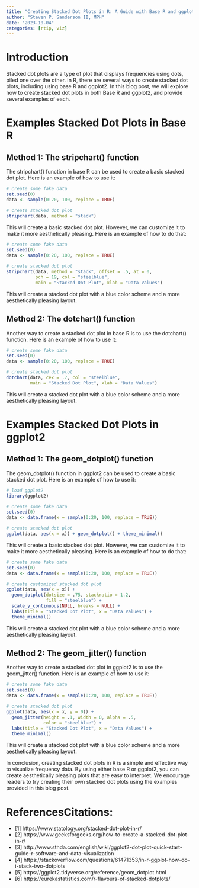 ```yaml
---
title: "Creating Stacked Dot Plots in R: A Guide with Base R and ggplot2"
author: "Steven P. Sanderson II, MPH"
date: "2023-10-04"
categories: [rtip, viz]
---
```


# Introduction

Stacked dot plots are a type of plot that displays frequencies using dots, piled one over the other. In R, there are several ways to create stacked dot plots, including using base R and ggplot2. In this blog post, we will explore how to create stacked dot plots in both Base R and ggplot2, and provide several examples of each.

# Examples Stacked Dot Plots in Base R

## Method 1: The stripchart() function

The stripchart() function in base R can be used to create a basic stacked dot plot. Here is an example of how to use it:

```r
# create some fake data
set.seed(0)
data <- sample(0:20, 100, replace = TRUE)

# create stacked dot plot
stripchart(data, method = "stack")
```

This will create a basic stacked dot plot. However, we can customize it to make it more aesthetically pleasing. Here is an example of how to do that:

```r
# create some fake data
set.seed(0)
data <- sample(0:20, 100, replace = TRUE)

# create stacked dot plot
stripchart(data, method = "stack", offset = .5, at = 0,
           pch = 19, col = "steelblue", 
           main = "Stacked Dot Plot", xlab = "Data Values")
```

This will create a stacked dot plot with a blue color scheme and a more aesthetically pleasing layout.

## Method 2: The dotchart() function

Another way to create a stacked dot plot in base R is to use the dotchart() function. Here is an example of how to use it:

```r
# create some fake data
set.seed(0)
data <- sample(0:20, 100, replace = TRUE)

# create stacked dot plot
dotchart(data, cex = .7, col = "steelblue", 
         main = "Stacked Dot Plot", xlab = "Data Values")
```

This will create a stacked dot plot with a blue color scheme and a more aesthetically pleasing layout.

# Examples Stacked Dot Plots in ggplot2

## Method 1: The geom_dotplot() function

The geom_dotplot() function in ggplot2 can be used to create a basic stacked dot plot. Here is an example of how to use it:

```r
# load ggplot2
library(ggplot2)

# create some fake data
set.seed(0)
data <- data.frame(x = sample(0:20, 100, replace = TRUE))

# create stacked dot plot
ggplot(data, aes(x = x)) + geom_dotplot() + theme_minimal()
```

This will create a basic stacked dot plot. However, we can customize it to make it more aesthetically pleasing. Here is an example of how to do that:

```r
# create some fake data
set.seed(0)
data <- data.frame(x = sample(0:20, 100, replace = TRUE))

# create customized stacked dot plot
ggplot(data, aes(x = x)) + 
  geom_dotplot(dotsize = .75, stackratio = 1.2, 
               fill = "steelblue") + 
  scale_y_continuous(NULL, breaks = NULL) + 
  labs(title = "Stacked Dot Plot", x = "Data Values") +
  theme_minimal()
```

This will create a stacked dot plot with a blue color scheme and a more aesthetically pleasing layout.

## Method 2: The geom_jitter() function

Another way to create a stacked dot plot in ggplot2 is to use the geom_jitter() function. Here is an example of how to use it:

```r
# create some fake data
set.seed(0)
data <- data.frame(x = sample(0:20, 100, replace = TRUE))

# create stacked dot plot
ggplot(data, aes(x = x, y = 0)) + 
  geom_jitter(height = .1, width = 0, alpha = .5, 
              color = "steelblue") + 
  labs(title = "Stacked Dot Plot", x = "Data Values") +
  theme_minimal()
```

This will create a stacked dot plot with a blue color scheme and a more aesthetically pleasing layout.

In conclusion, creating stacked dot plots in R is a simple and effective way to visualize frequency data. By using either base R or ggplot2, you can create aesthetically pleasing plots that are easy to interpret. We encourage readers to try creating their own stacked dot plots using the examples provided in this blog post.

# ReferencesCitations:
*   [1] https://www.statology.org/stacked-dot-plot-in-r/
*   [2] https://www.geeksforgeeks.org/how-to-create-a-stacked-dot-plot-in-r/
*   [3] http://www.sthda.com/english/wiki/ggplot2-dot-plot-quick-start-guide-r-software-and-data-visualization
*   [4] https://stackoverflow.com/questions/61471353/in-r-ggplot-how-do-i-stack-two-dotplots
*   [5] https://ggplot2.tidyverse.org/reference/geom_dotplot.html
*   [6] https://eurekastatistics.com/r-flavours-of-stacked-dotplots/